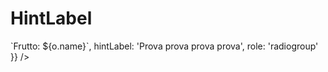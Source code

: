 


<Meta title="Components/RadioGroup/HintLabel" component={VvRadioGroup} />

# HintLabel

<Canvas>
	<Story
		name="HintLabel"
		play={hintLabelTest}
		args={{
			name: 'vv-group-options-hint-label',
			options: [
				{ value: 1, name: 'Mela' },
				{ value: 2, name: 'Pera' },
				{ value: 3, name: 'Banana' }
			],
			optionLabel: (o) => `Frutto: ${o.name}`,
			hintLabel: 'Prova prova prova prova',
			role: 'radiogroup'
		}}
	/>
</Canvas>
